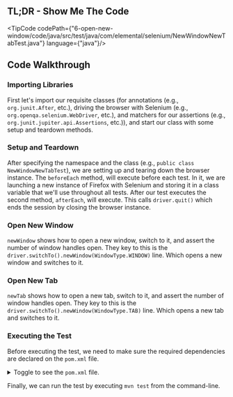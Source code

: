 
## TL;DR - Show Me The Code

<TipCode
    codePath={"6-open-new-window/code/java/src/test/java/com/elemental/selenium/NewWindowNewTabTest.java"}
    language={"java"}/>

## Code Walkthrough

### Importing Libraries

First let's import our requisite classes (for annotations (e.g., `org.junit.After`, etc.), driving the
browser with Selenium (e.g., `org.openqa.selenium.WebDriver`, etc.), and matchers for our assertions
(e.g., `org.junit.jupiter.api.Assertions`, etc.)), and start our class with some setup and teardown
methods.

### Setup and Teardown

After specifying the namespace and the class (e.g., `public class NewWindowNewTabTest`), we are setting up and
tearing down the browser instance. The `beforeEach` method, will execute before
each test. In it, we are launching a new instance of Firefox with Selenium and storing it in a class variable that
we'll use throughout all tests. After our test executes the second method, `afterEach`, will execute. This calls
`driver.quit()` which ends the session by closing the browser instance.

### Open New Window

`newWindow` shows how to open a new window, switch to it, and assert the number of window handles open. They key
to this is the `driver.switchTo().newWindow(WindowType.WINDOW)` line. Which opens a new window and switches to it.

### Open New Tab

`newTab` shows how to open a new tab, switch to it, and assert the number of window handles open. They key to this
is the `driver.switchTo().newWindow(WindowType.TAB)` line. Which opens a new tab and switches to it.

### Executing the Test

Before executing the test, we need to make sure the required dependencies are declared on the `pom.xml` file.

<details>
    <summary>Toggle to see the <code>pom.xml</code> file.</summary>
    <div>
        <TipCode codePath={"6-open-new-window/code/java/pom.xml"} language={"xml"}/>
    </div>
</details>

Finally, we can run the test by executing `mvn test` from the command-line.